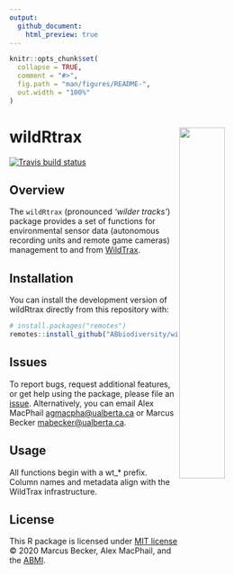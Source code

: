 ```yaml
---
output: 
  github_document:
    html_preview: true
---
```


```r
knitr::opts_chunk$set(
  collapse = TRUE,
  comment = "#>",
  fig.path = "man/figures/README-",
  out.width = "100%"
)
```

# wildRtrax <img src="man/figures/hex-logo-pipit.png" width="40%" align="right" />

<!-- badges: start -->
[![Travis build status](https://travis-ci.com/ABbiodiversity/wildRtrax.svg?branch=master)](https://travis-ci.com/ABbiodiversity/wildRtrax)
<!-- badges: end -->

## Overview

The `wildRtrax` (pronounced *'wilder tracks'*) package provides a set of functions for environmental sensor data (autonomous recording units and remote game cameras) management to and from [WildTrax](https://www.wildtrax.ca/home.html).

## Installation

You can install the development version of wildRtrax directly from this repository with:

``` r
# install.packages("remotes")
remotes::install_github("ABbiodiversity/wildRtrax")
```

## Issues

To report bugs, request additional features, or get help using the
package, please file an
[issue](https://github.com/ABbiodiversity/wildRtrax/issues).
Alternatively, you can email Alex MacPhail <agmacpha@ualberta.ca> or
Marcus Becker <mabecker@ualberta.ca>.

## Usage

All functions begin with a wt_* prefix. Column names and metadata align with the WildTrax infrastructure. 

## License

This R package is licensed under [MIT
license](https://github.com/ABbiodiversity/wildRtrax/blob/master/LICENSE)
© 2020 Marcus Becker, Alex MacPhail, and the [ABMI](http://https://abmi.ca/home.html).




